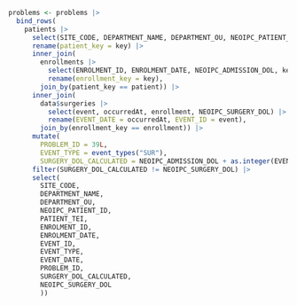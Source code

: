 ```r
problems <- problems |>
  bind_rows(
    patients |>
      select(SITE_CODE, DEPARTMENT_NAME, DEPARTMENT_OU, NEOIPC_PATIENT_ID, PATIENT_TEI, key) |>
      rename(patient_key = key) |>
      inner_join(
        enrollments |>
          select(ENROLMENT_ID, ENROLMENT_DATE, NEOIPC_ADMISSION_DOL, key, patient) |>
          rename(enrollment_key = key),
        join_by(patient_key == patient)) |>
      inner_join(
        data$surgeries |>
          select(event, occurredAt, enrollment, NEOIPC_SURGERY_DOL) |>
          rename(EVENT_DATE = occurredAt, EVENT_ID = event),
        join_by(enrollment_key == enrollment)) |>
      mutate(
        PROBLEM_ID = 39L,
        EVENT_TYPE = event_types("SUR"),
        SURGERY_DOL_CALCULATED = NEOIPC_ADMISSION_DOL + as.integer(EVENT_DATE - ENROLMENT_DATE)) |>
      filter(SURGERY_DOL_CALCULATED != NEOIPC_SURGERY_DOL) |>
      select(
        SITE_CODE,
        DEPARTMENT_NAME,
        DEPARTMENT_OU,
        NEOIPC_PATIENT_ID,
        PATIENT_TEI,
        ENROLMENT_ID,
        ENROLMENT_DATE,
        EVENT_ID,
        EVENT_TYPE,
        EVENT_DATE,
        PROBLEM_ID,
        SURGERY_DOL_CALCULATED,
        NEOIPC_SURGERY_DOL
        ))
```
